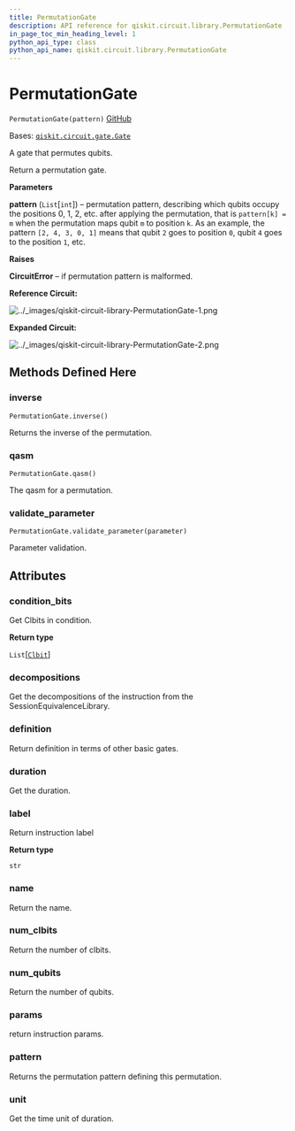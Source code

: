 ```yaml
---
title: PermutationGate
description: API reference for qiskit.circuit.library.PermutationGate
in_page_toc_min_heading_level: 1
python_api_type: class
python_api_name: qiskit.circuit.library.PermutationGate
---
```


# PermutationGate

<span id="qiskit.circuit.library.PermutationGate" />

`PermutationGate(pattern)` [GitHub](https://github.com/qiskit/qiskit/tree/stable/0.23/qiskit/circuit/library/generalized_gates/permutation.py "view source code")

Bases: [`qiskit.circuit.gate.Gate`](qiskit.circuit.Gate "qiskit.circuit.gate.Gate")

A gate that permutes qubits.

Return a permutation gate.

**Parameters**

**pattern** (`List`\[`int`]) – permutation pattern, describing which qubits occupy the positions 0, 1, 2, etc. after applying the permutation, that is `pattern[k] = m` when the permutation maps qubit `m` to position `k`. As an example, the pattern `[2, 4, 3, 0, 1]` means that qubit `2` goes to position `0`, qubit `4` goes to the position `1`, etc.

**Raises**

**CircuitError** – if permutation pattern is malformed.

**Reference Circuit:**

![../\_images/qiskit-circuit-library-PermutationGate-1.png](/images/api/qiskit/0.42/qiskit-circuit-library-PermutationGate-1.png)

**Expanded Circuit:**

![../\_images/qiskit-circuit-library-PermutationGate-2.png](/images/api/qiskit/0.42/qiskit-circuit-library-PermutationGate-2.png)

## Methods Defined Here

### inverse

<span id="qiskit.circuit.library.PermutationGate.inverse" />

`PermutationGate.inverse()`

Returns the inverse of the permutation.

### qasm

<span id="qiskit.circuit.library.PermutationGate.qasm" />

`PermutationGate.qasm()`

The qasm for a permutation.

### validate\_parameter

<span id="qiskit.circuit.library.PermutationGate.validate_parameter" />

`PermutationGate.validate_parameter(parameter)`

Parameter validation.

## Attributes

<span id="qiskit.circuit.library.PermutationGate.condition_bits" />

### condition\_bits

Get Clbits in condition.

**Return type**

`List`\[[`Clbit`](qiskit.circuit.Clbit "qiskit.circuit.classicalregister.Clbit")]

<span id="qiskit.circuit.library.PermutationGate.decompositions" />

### decompositions

Get the decompositions of the instruction from the SessionEquivalenceLibrary.

<span id="qiskit.circuit.library.PermutationGate.definition" />

### definition

Return definition in terms of other basic gates.

<span id="qiskit.circuit.library.PermutationGate.duration" />

### duration

Get the duration.

<span id="qiskit.circuit.library.PermutationGate.label" />

### label

Return instruction label

**Return type**

`str`

<span id="qiskit.circuit.library.PermutationGate.name" />

### name

Return the name.

<span id="qiskit.circuit.library.PermutationGate.num_clbits" />

### num\_clbits

Return the number of clbits.

<span id="qiskit.circuit.library.PermutationGate.num_qubits" />

### num\_qubits

Return the number of qubits.

<span id="qiskit.circuit.library.PermutationGate.params" />

### params

return instruction params.

<span id="qiskit.circuit.library.PermutationGate.pattern" />

### pattern

Returns the permutation pattern defining this permutation.

<span id="qiskit.circuit.library.PermutationGate.unit" />

### unit

Get the time unit of duration.

